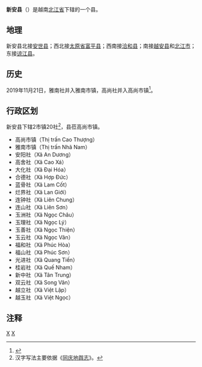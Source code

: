 {{Infobox Settlement
|name                   = 新安县
|settlement_type        = 县
|official_name          = 
|other_name             = 
|native_name            = {{lang|vi|Huyện Tân Yên}}
|nickname               = 
|motto                  = 
|image_skyline          = 
|imagesize              = 
|image_caption          = 
|image_flag             = 
|flag_size              = 
|image_seal             = 
|seal_size              = 
|image_shield           = 
|shield_size            = 
|image_blank_emblem     = 
|blank_emblem_size      = 
|image_map              = {{Infobox mapframe|frame-width=250|zoom=10}}
|mapsize                = 
|map_caption            = 
|image_map1             = 
|mapsize1               = 
|map_caption1           = 
|pushpin_map            = Vietnam
|pushpin_label_position = bottom
|pushpin_map_caption    = 
|pushpin_map1           = 
|pushpin_label_position1= 
|pushpin_map_caption1   = 
|subdivision_type       = 国家
|subdivision_name       = {{flag|Vietnam}}
|subdivision_type1      = [[越南行政区划|省]]
|subdivision_name1      = [[北江省|北江省]]
|subdivision_type2      = 行政区划
|subdivision_name2      = 2市镇20社
|subdivision_type3      = 
|subdivision_name3      = 
|seat_type              = 县莅
|seat                   = {{link-vi|高尚市镇|Cao Thượng (thị trấn)}}
|government_type        = 
|leader_title           = 
|leader_name            = 
|leader_title1          = 
|leader_name1           = 
|established_title      = 
|established_date       = 
|area_magnitude         = 
|unit_pref              = 
|area_footnotes         = 
|area_total_km2         = 203.7
|area_land_km2          = 
|area_water_km2         = 
|area_water_percent     = 
|area_urban_km2         = 
|area_metro_km2         = 
|population_as_of       = 2018年
|population_footnotes   = 
|population_note        = 
|population_total       = 162500
|population_density_km2 = auto
|population_metro             = 
|population_density_metro_km2 = 
|population_urban             = 
|population_density_urban_km2 = 
|timezone               = [[越南标准时间|越南标准时间]]
|utc_offset             = +7
|elevation_footnotes    = 
|elevation_m            = 
|coor_type              = 
|coordinates            = 
|postal_code_type       = 
|postal_code            = 
|area_code              = 
|website                = [http://tanyen.bacgiang.gov.vn 新安县电子信息门户网站]
|footnotes              = 
}}
'''新安县'''（{{vie|v=Huyện Tân Yên|hn=縣新安}}）是越南[[北江省|北江省]]下辖的一个县。

==地理==
新安县北接[[安世县|安世县]]；西北接[[太原省|太原省]][[富平县_(越南)|富平县]]；西南接[[洽和县|洽和县]]；南接[[越安县|越安县]]和[[北江市|北江市]]；东接[[谅江县|谅江县]]。

==历史==
2019年11月21日，雅南社并入雅南市镇，高尚社并入高尚市镇<ref>{{Cite web |url=https://thuvienphapluat.vn/van-ban/Bo-may-hanh-chinh/Nghi-quyet-813-NQ-UBTVQH14-2019-sap-xep-don-vi-hanh-chinh-cap-xa-thuoc-tinh-Bac-Giang-430533.aspx |title=Nghị quyết 813/NQ-UBTVQH14 năm 2019 về sắp xếp đơn vị hành chính cấp xã thuộc tỉnh Bắc Giang do Ủy ban Thường vụ Quốc hội ban hành |access-date=2020-02-25 |archive-date=2020-02-03 |archive-url=https://web.archive.org/web/20200203073013/https://thuvienphapluat.vn/van-ban/bo-may-hanh-chinh/Nghi-quyet-813-NQ-UBTVQH14-2019-sap-xep-don-vi-hanh-chinh-cap-xa-thuoc-tinh-Bac-Giang-430533.aspx |dead-url=no }}</ref>。

==行政区划==
新安县下辖2市镇20社<ref>汉字写法主要依据《[[同庆地舆志|同庆地舆志]]》。</ref>，县莅高尚市镇。
*高尚市镇（Thị trấn Cao Thượng）
*雅南市镇（Thị trấn Nhã Nam）
*安阳社（Xã An Dương）
*高舍社（Xã Cao Xá）
*大化社（Xã Đại Hóa）
*合德社（Xã Hợp Đức）
*蓝骨社（Xã Lam Cốt）
*烂界社（Xã Lan Giới）
*连钟社（Xã Liên Chung）
*连山社（Xã Liên Sơn）
*玉洲社（Xã Ngọc Châu）
*玉理社（Xã Ngọc Lý）
*玉善社（Xã Ngọc Thiện）
*玉云社（Xã Ngọc Vân）
*福和社（Xã Phúc Hòa）
*福山社（Xã Phúc Sơn）
*光进社（Xã Quang Tiến）
*桂岩社（Xã Quế Nham）
*新中社（Xã Tân Trung）
*双云社（Xã Song Vân）
*越立社（Xã Việt Lập）
*越玉社（Xã Việt Ngọc）

==注释==
{{reflist}}

{{北江省行政区划}}
{{越南东北部之县市镇区域划分}}

[[Category:越南县份|X]]
[[Category:北江省|X]]
